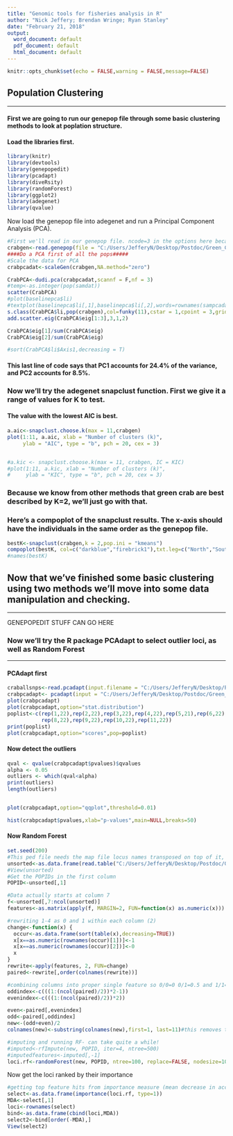 ---
title: "Genomic tools for fisheries analysis in R"
author: "Nick Jeffery; Brendan Wringe; Ryan Stanley"
date: "February 21, 2018"
output:
  word_document: default
  pdf_document: default
  html_document: default
---

```{r setup, include=FALSE}
knitr::opts_chunk$set(echo = FALSE,warning = FALSE,message=FALSE)
```

## Population Clustering 
***
#### First we are going to run our genepop file through some basic clustering methods to look at poplation structure.
#### Load the libraries first.

```{r load_packages, include=FALSE}
library(knitr)
library(devtools)
library(genepopedit)
library(pcadapt)
library(diveRsity)
library(randomForest)
library(ggplot2)
library(adegenet)
library(qvalue)
```

Now load the genepop file into adegenet and run a Principal Component Analysis (PCA).

```{r PCA, echo=FALSE}
#First we'll read in our genepop file. ncode=3 in the options here because we have 3 numbers coding for one alleles in the document. 
crabgen<-read.genepop(file = "C:/Users/JefferyN/Desktop/Postdoc/Green_Crab/RAD/Crab_Genepop_EnvOutliers.gen",ncode = 3,quiet = F)
####Do a PCA first of all the pops#####  
#Scale the data for PCA
crabpcadat<-scaleGen(crabgen,NA.method="zero")

CrabPCA<-dudi.pca(crabpcadat,scannf = F,nf = 3)
#temp<-as.integer(pop(samdat))
scatter(CrabPCA)
#plot(baselinepca$li)
#textplot(baselinepca$li[,1],baselinepca$li[,2],words=rownames(sampcadat))
s.class(CrabPCA$li,pop(crabgen),col=funky(11),cstar = 1,cpoint = 3,grid=FALSE)
add.scatter.eig(CrabPCA$eig[1:3],3,1,2)

CrabPCA$eig[1]/sum(CrabPCA$eig)
CrabPCA$eig[2]/sum(CrabPCA$eig)

#sort(CrabPCA$li$Axis1,decreasing = T)

```
#### This last line of code says that PC1 accounts for 24.4% of the variance, and PC2 accounts for 8.5%. 

### Now we'll try the adegenet snapclust function. First we give it a range of values for K to test.
#### The value with the lowest AIC is best. 

```{r}

a.aic<-snapclust.choose.k(max = 11,crabgen)
plot(1:11, a.aic, xlab = "Number of clusters (k)",
     ylab = "AIC", type = "b", pch = 20, cex = 3)


#a.kic <- snapclust.choose.k(max = 11, crabgen, IC = KIC)
#plot(1:11, a.kic, xlab = "Number of clusters (k)",
#     ylab = "KIC", type = "b", pch = 20, cex = 3)

```


### Because we know from other methods that green crab are best described by K=2, we'll just go with that. 
### Here's a compoplot of the snapclust results. The x-axis should have the individuals in the same order as the genepop file. 

```{r}
bestK<-snapclust(crabgen,k = 2,pop.ini = "kmeans")
compoplot(bestK, col=c("darkblue","firebrick1"),txt.leg=c("North","South"))
#names(bestK)

```


## Now that we've finished some basic clustering using two methods we'll move into some data manipulation and checking. 
*****


GENEPOPEDIT STUFF CAN GO HERE


### Now we'll try the R package PCAdapt to select outlier loci, as well as Random Forest
****

#### PCAdapt first

```{r}
craballsnps<-read.pcadapt(input.filename = "C:/Users/JefferyN/Desktop/Postdoc/Green_Crab/RAD/PCADAPT/Crab_RAD.ped",type = "ped")
crabpcadapt<- pcadapt(input = "C:/Users/JefferyN/Desktop/Postdoc/Green_Crab/RAD/PCADAPT/crab_RAD.pcadapt",method = "mahalanobis",data.type = "genotype",K=20)
plot(crabpcadapt)
plot(crabpcadapt,option="stat.distribution")
poplist<-c(rep(1,22),rep(2,22),rep(3,22),rep(4,22),rep(5,21),rep(6,22),rep(7,22),
           rep(8,22),rep(9,22),rep(10,22),rep(11,22))
print(poplist)
plot(crabpcadapt,option="scores",pop=poplist)
```

#### Now detect the outliers
```{r}
qval <- qvalue(crabpcadapt$pvalues)$qvalues
alpha <- 0.05
outliers <- which(qval<alpha)
print(outliers)
length(outliers)


plot(crabpcadapt,option="qqplot",threshold=0.01)

hist(crabpcadapt$pvalues,xlab="p-values",main=NULL,breaks=50)
```


#### Now Random Forest

```{r}
set.seed(200)
#This ped file needs the map file locus names transposed on top of it, so it's essentially a square data frame
unsorted<-as.data.frame(read.table("C:/Users/JefferyN/Desktop/Postdoc/Green_Crab/RAD/PCADAPT/Crab_Example_PED.txt", sep="\t", header=F))
#View(unsorted)
#Get the POPIDs in the first column
POPID<-unsorted[,1]

#Data actually starts at column 7
f<-unsorted[,7:ncol(unsorted)]
features<-as.matrix(apply(f, MARGIN=2, FUN=function(x) as.numeric(x)))

#rewriting 1-4 as 0 and 1 within each column (2)
change<-function(x) {
  occur<-as.data.frame(sort(table(x),decreasing=TRUE))
  x[x==as.numeric(rownames(occur)[1])]<-1
  x[x==as.numeric(rownames(occur)[2])]<-0
  x
}
rewrite<-apply(features, 2, FUN=change)
paired<-rewrite[,order(colnames(rewrite))]

#combining columns into proper single feature so 0/0=0 0/1=0.5 and 1/1=1
oddindex<-c(((1:(ncol(paired)/2))*2-1))
evenindex<-c(((1:(ncol(paired)/2))*2))

even<-paired[,evenindex]
odd<-paired[,oddindex]
new<-(odd+even)/2
colnames(new)<-substring(colnames(new),first=1, last=11)#this removes the ".1" that ends up at the end of my row/locus names

#imputing and running RF- can take quite a while!
#imputed<-rfImpute(new, POPID, iter=4, ntree=500)
#imputedfeatures<-imputed[,-1]
loci.rf<-randomForest(new, POPID, ntree=100, replace=FALSE, nodesize=10, importance=TRUE, proximity=TRUE, do.trace=10)

```


Now get the loci ranked by their importance

```{r}
#getting top feature hits from importance measure (mean decrease in accuracy(MDA))
select<-as.data.frame(importance(loci.rf, type=1))
MDA<-select[,1]
loci<-rownames(select)
bind<-as.data.frame(cbind(loci,MDA))
select2<-bind[order(-MDA),]
View(select2)
```

